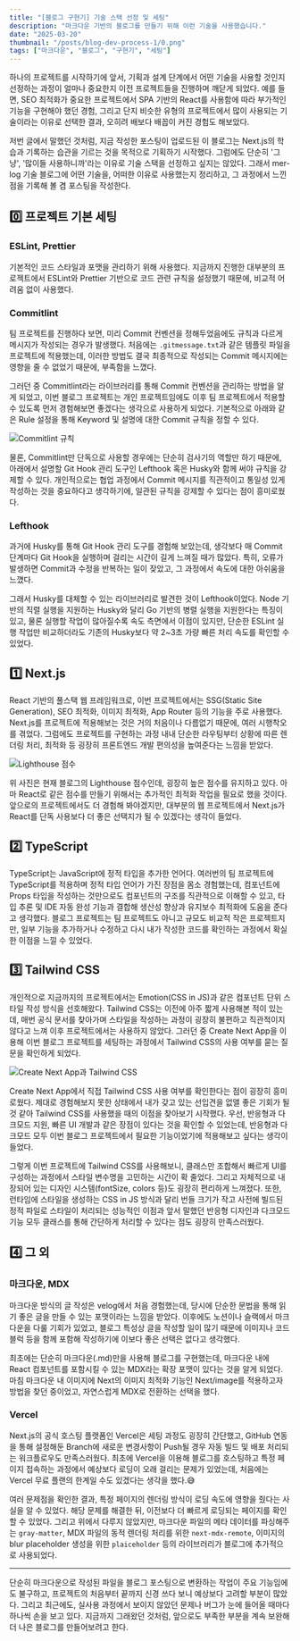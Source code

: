 ```yaml
---
title: "[블로그 구현기] 기술 스택 선정 및 세팅"
description: "마크다운 기반의 블로그를 만들기 위해 이런 기술을 사용했습니다."
date: "2025-03-20"
thumbnail: "/posts/blog-dev-process-1/0.png"
tags: ["마크다운", "블로그", "구현기", "세팅"]
---
```


하나의 프로젝트를 시작하기에 앞서, 기획과 설계 단계에서 어떤 기술을 사용할 것인지 선정하는 과정이 얼마나 중요한지 이전 프로젝트들을 진행하며 깨닫게 되었다.
예를 들면, SEO 최적화가 중요한 프로젝트에서 SPA 기반의 React를 사용함에 따라 부가적인 기능을 구현해야 했던 경험, 그리고 단지 비슷한 유형의 프로젝트에서 많이 사용되는 기술이라는 이유로 선택한 결과, 오히려 배보다 배꼽이 커진 경험도 해보았다.

저번 글에서 말했던 것처럼, 지금 작성한 포스팅이 업로드된 이 블로그는 Next.js의 학습과 기록하는 습관을 기르는 것을 목적으로 기획하기 시작했다. 그럼에도 단순히 '그냥', '많이들 사용하니까'라는 이유로 기술 스택을 선정하고 싶지는 않았다.
그래서 mer-log 기술 블로그에 어떤 기술을, 어떠한 이유로 사용했는지 정리하고, 그 과정에서 느낀 점을 기록해 볼 겸 포스팅을 작성한다.

## 0️⃣ 프로젝트 기본 세팅

### ESLint, Prettier

기본적인 코드 스타일과 포맷을 관리하기 위해 사용했다. 지금까지 진행한 대부분의 프로젝트에서 ESLint와 Prettier 기반으로 코드 관련 규칙을 설정했기 때문에, 비교적 어려움 없이 사용했다.

### Commitlint

팀 프로젝트를 진행하다 보면, 미리 Commit 컨벤션을 정해두었음에도 규칙과 다르게 메시지가 작성되는 경우가 발생했다. 처음에는 `.gitmessage.txt`과 같은 템플릿 파일을 프로젝트에 적용했는데, 이러한 방법도 결국 최종적으로 작성되는 Commit
메시지에는 영향을 줄 수 없었기 때문에, 부족함을 느꼈다.

그러던 중 Commitlint라는 라이브러리를 통해 Commit 컨벤션을 관리하는 방법을 알게 되었고, 이번 블로그 프로젝트는 개인 프로젝트임에도 이후 팀 프로젝트에서 적용할 수 있도록 먼저 경험해보면 좋겠다는 생각으로 사용하게 되었다.
기본적으로 아래와 같은 Rule 설정을 통해 Keyword 및 설명에 대한 Commit 규칙을 정할 수 있다.

![Commitlint 규칙](/posts/blog-dev-process-1/1.png)

물론, Commitlint만 단독으로 사용할 경우에는 단순히 검사기의 역할만 하기 때문에, 아래에서 설명할 Git Hook 관리 도구인 Lefthook 혹은 Husky와 함께 써야 규칙을 강제할 수 있다. 개인적으로는 협업 과정에서 Commit 메시지를 직관적이고
통일성 있게 작성하는 것을 중요하다고 생각하기에, 일관된 규칙을 강제할 수 있다는 점이 흥미로웠다. 

### Lefthook

과거에 Husky를 통해 Git Hook 관리 도구를 경험해 보았는데, 생각보다 매 Commit 단계마다 Git Hook을 실행하며 걸리는 시간이 길게 느껴질 때가 많았다. 특히, 오류가 발생하면 Commit과 수정을 반복하는 일이 잦았고, 그 과정에서 속도에
대한 아쉬움을 느꼈다.

그래서 Husky를 대체할 수 있는 라이브러리로 발견한 것이 Lefthook이었다. Node 기반의 직렬 실행을 지원하는 Husky와 달리 Go 기반의 병렬 실행을 지원한다는 특징이 있고, 물론 실행할 작업이 많아질수록 속도 측면에서 이점이 있지만,
단순한 ESLint 실행 작업만 비교하더라도 기존의 Husky보다 약 2~3초 가량 빠른 처리 속도를 확인할 수 있었다.

## 1️⃣ Next.js

React 기반의 풀스택 웹 프레임워크로, 이번 프로젝트에서는 SSG(Static Site Generation), SEO 최적화, 이미지 최적화, App Router 등의 기능을 주로 사용했다. Next.js를 프로젝트에 적용해보는 것은 거의 처음이나 다름없기 때문에, 여러 시행착오를
겪었다. 그럼에도 프로젝트를 구현하는 과정 내내 단순한 라우팅부터 상황에 따른 렌더링 처리, 최적화 등 굉장히 프론트엔드 개발 편의성을 높여준다는 느낌을 받았다.

![Lighthouse 점수](/posts/blog-dev-process-1/2.png)

위 사진은 현재 블로그의 Lighthouse 점수인데, 굉장히 높은 점수를 유지하고 있다. 아마 React로 같은 점수를 만들기 위해서는 추가적인 최적화 작업을 필요로 했을 것이다. 앞으로의 프로젝트에서도 더 경험해 봐야겠지만, 대부분의 웹 프로젝트에서
Next.js가 React를 단독 사용보다 더 좋은 선택지가 될 수 있겠다는 생각이 들었다.

## 2️⃣ TypeScript

TypeScript는 JavaScript에 정적 타입을 추가한 언어다. 여러번의 팀 프로젝트에 TypeScript를 적용하며 정적 타입 언어가 가진 장점을 몸소 경험했는데, 컴포넌트에 Props 타입을 작성하는 것만으로도 컴포넌트의 구조를 직관적으로 이해할 수 있고, 타입 추론 및
IDE 자동 완성 기능과 결합해 생산성 향상과 유지보수 최적화에 도움을 준다고 생각했다. 블로그 프로젝트는 팀 프로젝트도 아니고 규모도 비교적 작은 프로젝트지만, 일부 기능을 추가하거나 수정하고 다시 내가 작성한 코드를 확인하는 과정에서 확실한 이점을
느낄 수 있었다.

## 3️⃣ Tailwind CSS

개인적으로 지금까지의 프로젝트에서는 Emotion(CSS in JS)과 같은 컴포넌트 단위 스타일 작성 방식을 선호해왔다. Tailwind CSS는 이전에 아주 짧게 사용해본 적이 있는데, 매번 공식 문서를 찾아가며 스타일을 작성하는 과정이 굉장히 불편하고 직관적이지 않다고 느껴 이후 프로젝트에서는
사용하지 않았다. 그러던 중 Create Next App을 이용해 이번 블로그 프로젝트를 세팅하는 과정에서 Tailwind CSS의 사용 여부를 묻는 질문을 확인하게 되었다.

![Create Next App과 Tailwind CSS](/posts/blog-dev-process-1/3.png)

Create Next App에서 직접 Tailwind CSS 사용 여부를 확인한다는 점이 굉장히 흥미로웠다. 제대로 경험해보지 못한 상태에서 내가 갖고 있는 선입견을 없앨 좋은 기회가 될 것 같아 Tailwind CSS를 사용했을 때의 이점을 찾아보기 시작했다.
우선, 반응형과 다크모드 지원, 빠른 UI 개발과 같은 장점이 있다는 것을 확인할 수 있었는데, 반응형과 다크모드 모두 이번 블로그 프로젝트에서 필요한 기능이었기에 적용해보고 싶다는 생각이 들었다.

그렇게 이번 프로젝트에 Tailwind CSS를 사용해보니, 클래스만 조합해서 빠르게 UI를 구성하는 과정에서 스타일 변수명을 고민하는 시간이 확 줄었다. 그리고 자체적으로 내장되어 있는 디자인 시스템(fontSize, colors 등)도 굉장히 편리하게
느껴졌다. 또한, 런타임에 스타일을 생성하는 CSS in JS 방식과 달리 번들 크기가 작고 사전에 빌드된 정적 파일로 스타일이 처리되는 성능적인 이점과 앞서 말했던 반응형 디자인과 다크모드 기능 모두 클래스를 통해 간단하게 처리할 수 있다는 점도 굉장히
만족스러웠다.

## 4️⃣ 그 외

### 마크다운, MDX

마크다운 방식의 글 작성은 velog에서 처음 경험했는데, 당시에 단순한 문법을 통해 읽기 좋은 글을 만들 수 있는 포맷이라는 느낌을 받았다. 이후에도 노션이나 슬랙에서 마크다운을 다룰 기회가 있었고, 블로그 특성상 글을 작성할 일이 많기 때문에 이미지나
코드블럭 등을 함께 포함해 작성하기에 이보다 좋은 선택은 없다고 생각했다.

최초에는 단순히 마크다운(.md)만을 사용해 블로그를 구현했는데, 마크다운 내에 React 컴포넌트를 포함시킬 수 있는 MDX라는 확장 포맷이 있다는 것을 알게 되었다. 마침 마크다운 내 이미지에 Next의 이미지 최적화 기능인 Next/image를 적용하고자 방법을 찾던 중이었고,
자연스럽게 MDX로 전환하는 선택을 했다.

### Vercel

Next.js의 공식 호스팅 플랫폼인 Vercel은 세팅 과정도 굉장히 간단했고, GitHub 연동을 통해 설정해둔 Branch에 새로운 변경사항이 Push될 경우 자동 빌드 및 배포 처리되는 워크플로우도 만족스러웠다. 최초에 Vercel을 이용해 블로그를 호스팅하고 특정 페이지 접속하는 과정에서
예상보다 로딩이 오래 걸리는 문제가 있었는데, 처음에는 Vercel 무료 플랜의 한계일 수도 있겠다는 생각을 했다.😅

여러 문제점을 확인한 결과, 특정 페이지의 렌더링 방식이 로딩 속도에 영향을 줬다는 사실을 알 수 있었다. 해당 문제를 해결한 뒤, 이전보다 더 빠르게 로딩되는 페이지를 확인할 수 있었다.
그리고 위에서 다루지 않았지만, 마크다운 파일의 메타 데이터를 파싱해주는 `gray-matter`, MDX 파일의 동적 렌더링 처리를 위한 `next-mdx-remote`, 이미지의 blur placeholder 생성을 위한 `plaiceholder` 등의 라이브러리가 블로그에 추가적으로 사용되었다.

---

단순히 마크다운으로 작성된 파일을 블로그 포스팅으로 변환하는 작업이 주요 기능임에도 불구하고, 프로젝트의 처음부터 끝까지 신경 쓰다 보니 예상보다 고려할 부분이 많았다. 그리고 최근에도, 실사용 과정에서 보이지 않았던 문제나 버그가 눈에 들어올 때마다 하나씩 손을 보고 있다.
지금까지 그래왔던 것처럼, 앞으로도 부족한 부분을 계속 보완해 더 나은 블로그를 만들어보려고 한다.
